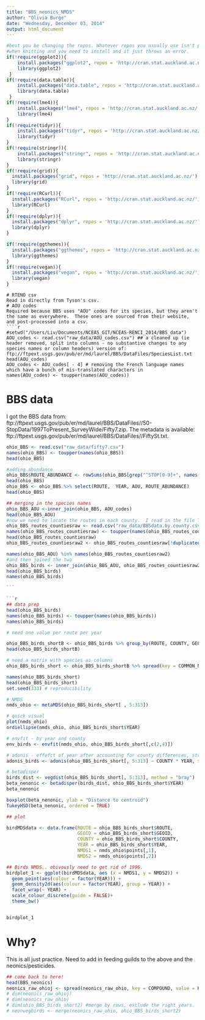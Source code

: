 ```yaml
---
title: "BBS_neonics_NMDS"
author: "Olivia Burge"
date: "Wednesday, December 03, 2014"
output: html_document
---
```


```r

#best you be changing the repos. Whatever repos you usually use isn't picked up 
#when knitting and you need to install and it just throws an error.
if(!require(ggplot2)){
    install.packages("ggplot2", repos = 'http://cran.stat.auckland.ac.nz/')
    library(ggplot2)
 }
if(!require(data.table)){
    install.packages("data.table", repos = 'http://cran.stat.auckland.ac.nz/')
    library(data.table)
 }
if(!require(lme4)){
    install.packages("lme4", repos = 'http://cran.stat.auckland.ac.nz/')
    library(lme4)
}
if(!require(tidyr)){
    install.packages("tidyr", repos = 'http://cran.stat.auckland.ac.nz/')
    library(tidyr)
}
if(!require(stringr)){
    install.packages("stringr", repos = 'http://cran.stat.auckland.ac.nz/')
    library(stringr)
}
if(!require(grid)){
  install.packages("grid", repos = 'http://cran.stat.auckland.ac.nz/')
  library(grid)
}
if(!require(RCurl)){
  install.packages("RCurl", repos = 'http://cran.stat.auckland.ac.nz/')
  library(RCurl)
}
if(!require(dplyr)){
  install.packages("dplyr", repos = 'http://cran.stat.auckland.ac.nz/')
  library(dplyr)
}

if(!require(ggthemes)){
  install.packages("ggthemes", repos = 'http://cran.stat.auckland.ac.nz/')
  library(ggthemes)
}
if(!require(vegan)){
  install.packages("vegan", repos = 'http://cran.stat.auckland.ac.nz/')
  library(vegan)
}
````
```
# RTENO csv
Read in directly from Tyson's csv.
# AOU codes
Required because BBS uses "AOU" codes for its species, but they aren't the same as everywhere.  These ones are sourced from their website, and post-processed into a csv.
````r
#setwd("/Users/Liv/Documents/NCEAS_GIT/NCEAS-RENCI_2014/BBS_data")
AOU_codes <- read.csv("raw_data/AOU_codes.csv") ## a cleaned up (ie header removed, split into columns - no substantive changes to any species names or column headers) version of: ftp://ftpext.usgs.gov/pub/er/md/laurel/BBS/DataFiles/SpeciesList.txt
head(AOU_codes)
AOU_codes <- AOU_codes[ - 4] # removing the French language names which have a bunch of mis-translated characters in 
names(AOU_codes) <- toupper(names(AOU_codes))
````

# BBS data
I got the BBS data from: ftp://ftpext.usgs.gov/pub/er/md/laurel/BBS/DataFiles//50-StopData/1997ToPresent_SurveyWide/Fifty7.zip.  The metadata is available: ftp://ftpext.usgs.gov/pub/er/md/laurel/BBS/DataFiles//FiftySt.txt.

````r
ohio_BBS <- read.csv("raw_data/fifty7.csv")
names(ohio_BBS) <- toupper(names(ohio_BBS))
head(ohio_BBS)

#adding abundance
ohio_BBS$ROUTE_ABUNDANCE <- rowSums(ohio_BBS[grep("^STOP[0-9]+", names(ohio_BBS))])
head(ohio_BBS)
ohio_BBS <- ohio_BBS %>% select(ROUTE,  YEAR, AOU, ROUTE_ABUNDANCE)
head(ohio_BBS)

## merging in the species names
ohio_BBS_AOU <-inner_join(ohio_BBS, AOU_codes)
head(ohio_BBS_AOU)
#now we need to locate the routes in each county.  I read in the file Tyson had already located for us:
ohio_BBS_routes_countiesraw <- read.csv("raw_data/BBSdata.by.county.csv")
names(ohio_BBS_routes_countiesraw) <- toupper(names(ohio_BBS_routes_countiesraw))
head(ohio_BBS_routes_countiesraw)
ohio_BBS_routes_countiesraw2 <- ohio_BBS_routes_countiesraw[!duplicated(ohio_BBS_routes_countiesraw$ROUTE), c(1,4,5,6,7)]

names(ohio_BBS_AOU) %in% names(ohio_BBS_routes_countiesraw2)
#and then joined the two
ohio_BBS_birds <- inner_join(ohio_BBS_AOU, ohio_BBS_routes_countiesraw2)
head(ohio_BBS_birds)
names(ohio_BBS_birds)

```

```r

## data prep
head(ohio_BBS_birds)
names(ohio_BBS_birds) <- toupper(names(ohio_BBS_birds))
names(ohio_BBS_birds) 

# need one value per route per year

ohio_BBS_birds_shortB <- ohio_BBS_birds %>% group_by(ROUTE, COUNTY, GEOID, YEAR, COMMON_NAME)  %>% filter(YEAR >1996 & YEAR < 2010) %>% summarise(ROUTE_ABUNDANCE = mean(ROUTE_ABUNDANCE))
head(ohio_BBS_birds_shortB)

# need a matrix with species as columns
ohio_BBS_birds_short <- ohio_BBS_birds_shortB %>% spread(key = COMMON_NAME, value = ROUTE_ABUNDANCE, fill = 0)

names(ohio_BBS_birds_short)
head(ohio_BBS_birds_short)
set.seed(333) # reproducibility

# NMDS
nmds_ohio <- metaMDS(ohio_BBS_birds_short[ , 5:313])

# quick visual
plot(nmds_ohio)
ordiellipse(nmds_ohio, ohio_BBS_birds_short$YEAR)

# envfit - by year and county
env_birds <- envfit(nmds_ohio, ohio_BBS_birds_short[,c(2,4)])

# adonis - effefct of year after accounting for county differences, strata by route. + interaction effct
adonis_birds <- adonis(ohio_BBS_birds_short[, 5:313] ~ COUNTY * YEAR, strata = ohio_BBS_birds_short$ROUTE, data =ohio_BBS_birds_short )

# betadisper
birds_dist <- vegdist(ohio_BBS_birds_short[, 5:313], method = "bray")
beta_nenonic <- betadisper(birds_dist, ohio_BBS_birds_short$YEAR)
beta_nenonic

boxplot(beta_nenonic, ylab = "Distance to centroid")
TukeyHSD(beta_nenonic, ordered = TRUE)

## plot

birdMDSdata <- data.frame(ROUTE = ohio_BBS_birds_short$ROUTE, 
                          GEOID = ohio_BBS_birds_short$GEOID,
                          COUNTY = ohio_BBS_birds_short$COUNTY,
                          YEAR = ohio_BBS_birds_short$YEAR,
                          NMDS1 = nmds_ohio$points[,1],
                          NMDS2 = nmds_ohio$points[,2])

## Birds NMDS.. obivously need to get rid of 1996.
birdplot_1 <- ggplot(birdMDSdata, aes (x = NMDS1, y = NMDS2)) +
  geom_point(aes(colour = factor(YEAR))) +
  geom_density2d(aes(colour = factor(YEAR), group = YEAR)) +
  facet_wrap(~ YEAR) +
  scale_colour_discrete(guide = FALSE)+
  theme_bw() 


birdplot_1

````

# Why? 
This is all just practice.  Need to add in feeding guilds to the above and the neonics/pesticides.

```r
## come back to here!
head(BBS_neonics)
neonics_raw_ohioj <- spread(neonics_raw_ohio, key = COMPOUND, value = KG) # not working
# dim(neonics_raw_ohioj)
# dim(neonics_raw_ohio)
# dim(ohio_BBS_birds_short2) #merge by rows, exclude the right years.
# neonvegbirds <- merge(neonics_raw_ohio, ohio_BBS_birds_short2)





```